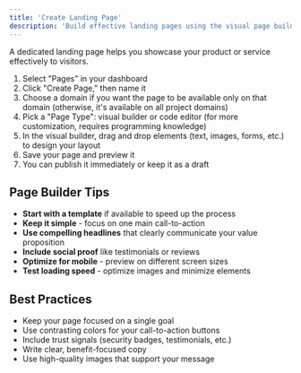 ```yaml
---
title: 'Create Landing Page'
description: 'Build effective landing pages using the visual page builder'
---
```


A dedicated landing page helps you showcase your product or service effectively to visitors.

1. Select "Pages" in your dashboard
2. Click "Create Page," then name it
3. Choose a domain if you want the page to be available only on that domain (otherwise, it's available on all project domains)
4. Pick a "Page Type": visual builder or code editor (for more customization, requires programming knowledge)
5. In the visual builder, drag and drop elements (text, images, forms, etc.) to design your layout
6. Save your page and preview it
7. You can publish it immediately or keep it as a draft

## Page Builder Tips

- **Start with a template** if available to speed up the process
- **Keep it simple** - focus on one main call-to-action
- **Use compelling headlines** that clearly communicate your value proposition
- **Include social proof** like testimonials or reviews
- **Optimize for mobile** - preview on different screen sizes
- **Test loading speed** - optimize images and minimize elements

## Best Practices

- Keep your page focused on a single goal
- Use contrasting colors for your call-to-action buttons
- Include trust signals (security badges, testimonials, etc.)
- Write clear, benefit-focused copy
- Use high-quality images that support your message 